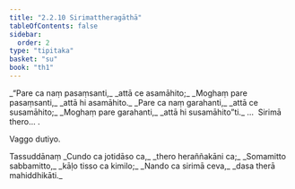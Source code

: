 ```yaml
---
title: "2.2.10 Sirimattheragāthā"
tableOfContents: false
sidebar:
  order: 2
type: "tipitaka"
basket: "su"
book: "th1"
---
```



<DynamicBreadcrumb />

<Division number="159" book="th1" bookNo="19" page="252">

<Paragraph number="333" type="verses" book="th1">
_“Pare ca naṃ pasaṃsanti,_  
_attā ce asamāhito;_  
_Moghaṃ pare pasaṃsanti,_  
_attā hi asamāhito._  

</Paragraph>

</Division>
<Division number="160" book="th1" bookNo="19" page="252">

<Paragraph number="334" type="verses" book="th1">
_Pare ca naṃ garahanti,_  
_attā ce susamāhito;_  
_Moghaṃ pare garahanti,_  
_attā hi susamāhito”ti._  


</Paragraph>
</Division>

<Paragraph number="335" type="center" book="th1">
…  Sirimā thero… .

  
Vaggo dutiyo.



</Paragraph>

<Paragraph number="336" type="center" book="th1">
Tassuddānaṃ


</Paragraph>

<Paragraph number="337" type="verses" book="th1">
_Cundo ca jotidāso ca,_  
_thero heraññakāni ca;_  
_Somamitto sabbamitto,_  
_kāḷo tisso ca kimilo;_  
_Nando ca sirimā ceva,_  
_dasa therā mahiddhikāti._
</Paragraph>
